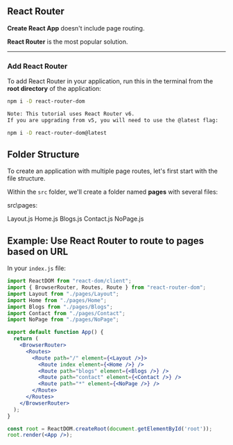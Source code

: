 ## React Router

**Create React App** doesn't include page routing.

**React Router** is the most popular solution.

---

### Add React Router

To add React Router in your application, run this in the terminal from the **root directory** of the application:

```bash
npm i -D react-router-dom

Note: This tutorial uses React Router v6.
If you are upgrading from v5, you will need to use the @latest flag:

npm i -D react-router-dom@latest

```

## Folder Structure

To create an application with multiple page routes, let's first start with the file structure.

Within the `src` folder, we'll create a folder named **pages** with several files:


src\pages:

Layout.js  Home.js  Blogs.js  Contact.js  NoPage.js

## Example: Use React Router to route to pages based on URL

In your `index.js` file:

```jsx
import ReactDOM from "react-dom/client";
import { BrowserRouter, Routes, Route } from "react-router-dom";
import Layout from "./pages/Layout";
import Home from "./pages/Home";
import Blogs from "./pages/Blogs";
import Contact from "./pages/Contact";
import NoPage from "./pages/NoPage";

export default function App() {
  return (
    <BrowserRouter>
      <Routes>
        <Route path="/" element={<Layout />}>
          <Route index element={<Home />} />
          <Route path="blogs" element={<Blogs />} />
          <Route path="contact" element={<Contact />} />
          <Route path="*" element={<NoPage />} />
        </Route>
      </Routes>
    </BrowserRouter>
  );
}

const root = ReactDOM.createRoot(document.getElementById('root'));
root.render(<App />);
```
